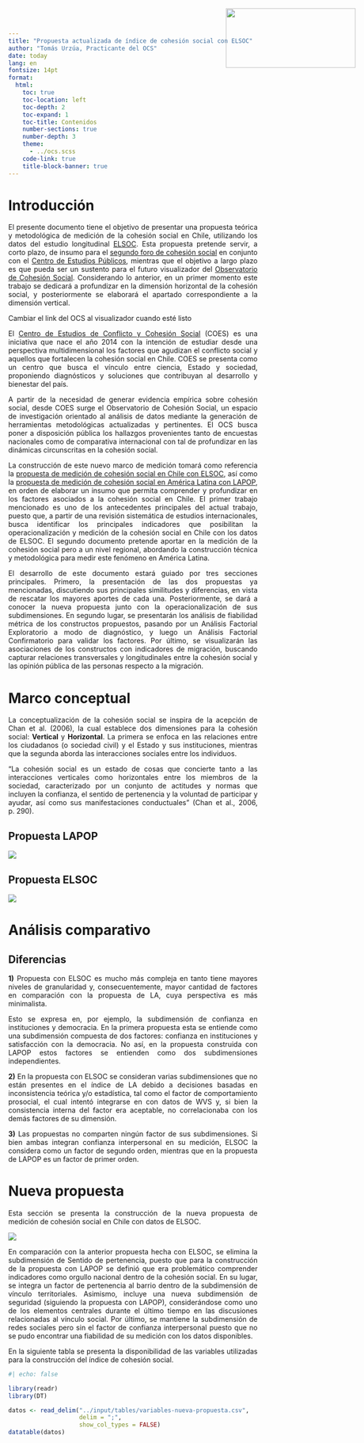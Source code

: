 ```yaml
---
title: "Propuesta actualizada de índice de cohesión social con ELSOC"
author: "Tomás Urzúa, Practicante del OCS"
date: today
lang: en
fontsize: 14pt
format:
  html:
    toc: true
    toc-location: left
    toc-depth: 2
    toc-expand: 1
    toc-title: Contenidos
    number-sections: true
    number-depth: 3
    theme:
      - ../ocs.scss
    code-link: true
    title-block-banner: true 
---
```


<style>
.logo {
    position: absolute;
    top: 20px;
    right: 30px;
}
</style>

<img class="logo" src="ocs-new.jpeg" width="262" height="120">

<div style="text-align: justify">

# Introducción

El presente documento tiene el objetivo de presentar una propuesta teórica y metodológica de medición de la cohesión social en Chile, utilizando los datos del estudio longitudinal [ELSOC](https://coes.cl/encuesta-panel/). Esta propuesta pretende servir, a corto plazo, de insumo para el [segundo foro de cohesión social](añadir link cuando exista) en conjunto con el [Centro de Estudios Públicos](https://www.cepchile.cl/), mientras que el objetivo a largo plazo es que pueda ser un sustento para el futuro visualizador del [Observatorio de Cohesión Social](https://ocs-coes.com/). Considerando lo anterior, en un primer momento este trabajo se dedicará a profundizar en la dimensión horizontal de la cohesión social, y posteriormente se elaborará el apartado correspondiente a la dimensión vertical. 

::: {.hidden}
Cambiar el link del OCS al visualizador cuando esté listo
:::

El [Centro de Estudios de Conflicto y Cohesión Social](https://coes.cl/) (COES) es una iniciativa que nace el año 2014 con la intención de estudiar desde una perspectiva multidimensional los factores que agudizan el conflicto social y aquellos que fortalecen la cohesión social en Chile. COES se presenta como un centro que busca el vínculo entre ciencia, Estado y sociedad, proponiendo diagnósticos y soluciones que contribuyan al desarrollo y bienestar del país.

A partir de la necesidad de generar evidencia empírica sobre cohesión social, desde COES surge el Observatorio de Cohesión Social, un espacio de investigación orientado al análisis de datos mediante la generación de herramientas metodológicas actualizadas y pertinentes. El OCS busca poner a disposición pública los hallazgos provenientes tanto de encuestas nacionales como de comparativa internacional con tal de profundizar en las dinámicas circunscritas en la cohesión social. 

La construcción de este nuevo marco de medición tomará como referencia la [propuesta de medición de cohesión social en Chile con ELSOC](https://ocscoes.github.io/cohesion-elsoc/), así como la [propuesta de medición de cohesión social en América Latina con LAPOP](https://ocs-coes.com/reportes/posts/2025_reportes_tecnico/), en orden de elaborar un insumo que permita comprender y profundizar en los factores asociados a la cohesión social en Chile. El primer trabajo mencionado es uno de los antecedentes principales del actual trabajo, puesto que, a partir de una revisión sistemática de estudios internacionales, busca identificar los principales indicadores que posibilitan la operacionalización y medición de la cohesión social en Chile con los datos de ELSOC. El segundo documento pretende aportar en la medición de la cohesión social pero a un nivel regional, abordando la construcción técnica y metodológica para medir este fenómeno en América Latina. 

El desarrollo de este documento estará guiado por tres secciones principales. Primero, la presentación de las dos propuestas ya mencionadas, discutiendo sus principales similitudes y diferencias, en vista de rescatar los mayores aportes de cada una. Posteriormente, se dará a conocer la nueva propuesta junto con la operacionalización de sus subdimensiones. En segundo lugar, se presentarán los análisis de fiabilidad métrica de los constructos propuestos, pasando por un Análisis Factorial Exploratorio a modo de diagnóstico, y luego un Análisis Factorial Confirmatorio para validar los factores. Por último, se visualizarán las asociaciones de los constructos con indicadores de migración, buscando capturar relaciones transversales y longitudinales entre la cohesión social y las opinión pública de las personas respecto a la migración. 
 
# Marco conceptual 

La conceptualización de la cohesión social se inspira de la acepción de Chan et al. (2006), la cual establece dos dimensiones para la cohesión social: **Vertical** y **Horizontal**. La primera se enfoca en las relaciones entre los ciudadanos (o sociedad civil) y el Estado y sus instituciones, mientras que la segunda aborda las interacciones sociales entre los individuos.  

“La cohesión social es un estado de cosas que concierte tanto a las interacciones verticales como horizontales entre los miembros de la sociedad, caracterizado por un conjunto de actitudes y normas que incluyen la confianza, el sentido de pertenencia y la voluntad de participar y ayudar, así como sus manifestaciones conductuales” (Chan et al., 2006, p. 290).

## Propuesta LAPOP

![](hor-lapop.png)

## Propuesta ELSOC

![](hor-elsoc.png)
 
# Análisis comparativo

## Diferencias

**1)** Propuesta con ELSOC es mucho más compleja en tanto tiene mayores niveles de granularidad y, consecuentemente, mayor cantidad de factores en comparación con la propuesta de LA, cuya perspectiva es más minimalista. 

Esto se expresa en, por ejemplo, la subdimensión de confianza en instituciones y democracia. En la primera propuesta esta se entiende como una subdimensión compuesta de dos factores: confianza en instituciones y satisfacción con la democracia. No así, en la propuesta construida con LAPOP estos factores se entienden como dos subdimensiones independientes. 

**2)** En la propuesta con ELSOC se consideran varias subdimensiones que no están presentes en el índice de LA debido a decisiones basadas en inconsistencia teórica y/o estadística, tal como el factor de comportamiento prosocial, el cual intentó integrarse en con datos de WVS y, si bien la consistencia interna del factor era aceptable, no correlacionaba con los demás factores de su dimensión. 

**3)** Las propuestas no comparten ningún factor de sus subdimensiones. Si bien ambas integran confianza interpersonal en su medición, ELSOC la considera como un factor de segundo orden, mientras que en la propuesta de LAPOP es un factor de primer orden. 

# Nueva propuesta

Esta sección se presenta la construcción de la nueva propuesta de medición de cohesión social en Chile con datos de ELSOC. 

![](propuesta-nueva.png)

En comparación con la anterior propuesta hecha con ELSOC, se elimina la subdimensión de Sentido de pertenencia, puesto que para la construcción de la propuesta con LAPOP se definió que era problemático comprender indicadores como orgullo nacional dentro de la cohesión social. En su lugar, se integra un factor de pertenencia al barrio dentro de la subdimensión de vínculo territoriales. Asimismo, incluye una nueva subdimensión de seguridad (siguiendo la propuesta con LAPOP), considerándose como uno de los elementos centrales durante el último tiempo en las discusiones relacionadas al vínculo social. Por último, se mantiene la subdimensión de redes sociales pero sin el factor de confianza interpersonal puesto que no se pudo encontrar una fiabilidad de su medición con los datos disponibles. 

En la siguiente tabla se presenta la disponibilidad de las variables utilizadas para la construcción del índice de cohesión social. 

```r
#| echo: false 

library(readr)
library(DT)

datos <- read_delim("../input/tables/variables-nueva-propuesta.csv", 
                    delim = ";", 
                    show_col_types = FALSE)
datatable(datos)
```


